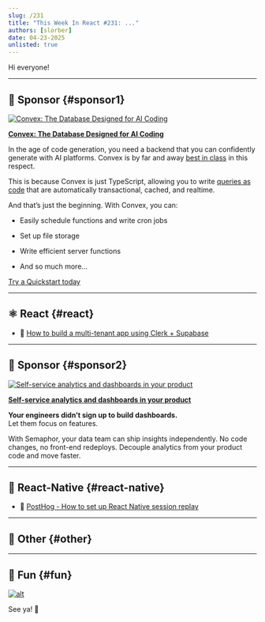 ```yaml
---
slug: /231
title: "This Week In React #231: ..."
authors: [slorber]
date: 04-23-2025
unlisted: true
---
```


Hi everyone!

<Todo />

<!-- truncate -->


<Support />

---

## 💸 Sponsor {#sponsor1}

[![Convex: The Database Designed for AI Coding](/emails/issues/227/convex.jpg)](https://convex.link/thisweekai)

**[Convex: The Database Designed for AI Coding](https://convex.link/thisweekai)**

In the age of code generation, you need a backend that you can confidently generate with AI platforms. Convex is by far and away [best in class](https://stack.convex.dev/introducing-fullstack-bench) in this respect.

This is because Convex is just TypeScript, allowing you to write [queries as code](https://docs.convex.dev/functions/query-functions/) that are automatically transactional, cached, and realtime.

And that’s just the beginning. With Convex, you can:

*   Easily schedule functions and write cron jobs
    
*   Set up file storage
    
*   Write efficient server functions
    
*   And so much more…
    

[Try a Quickstart today](https://docs.convex.dev/quickstarts)


---

## ⚛️ React {#react}

<Todo />

- 💸 [How to build a multi-tenant app using Clerk + Supabase](https://go.clerk.com/j5M7vZt)

<SubscribeFormEmbed placement="middle" />

---

## 💸 Sponsor {#sponsor2}

[![Self-service analytics and dashboards in your product](/emails/issues/231/semaphor.jpg)](https://semaphor.cloud)

**[Self-service analytics and dashboards in your product](https://semaphor.cloud)**

**Your engineers didn’t sign up to build dashboards.**  
Let them focus on features.

With Semaphor, your data team can ship insights independently. No code changes, no front-end redeploys. Decouple analytics from your product code and move faster.

---

## 📱 React-Native {#react-native}

<Todo />

- 💸 [PostHog - How to set up React Native session replay](https://go.posthog.com/twir-apr23)

---

## 🔀 Other {#other}

<Todo />

---

## 🤭 Fun {#fun}

<Todo />

[![alt](/emails/issues/215/meme.jpg)](https://twitter.com/TODOTODOTODOTODOTODOTODOTODOTODOTODOTODO)

See ya! 👋
